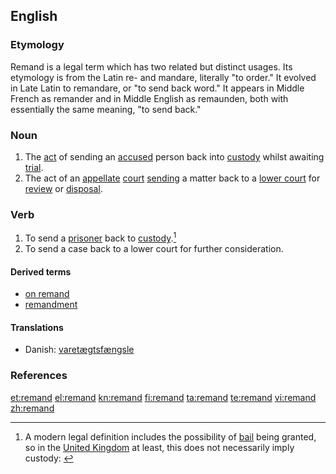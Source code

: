{{wikipedia}}
==English==

===Etymology===
Remand is a legal term which has two related but distinct usages. Its etymology is from the Latin re- and mandare, literally "to order." It evolved in Late Latin to remandare, or "to send back word." It appears in Middle French as remander and in Middle English as remaunden, both with essentially the same meaning, "to send back."

===Noun===
{{infl|en|noun}}

# The [[act]] of sending an [[accused]] person back into [[custody]] whilst awaiting [[trial]].
# The act of an [[appellate]] [[court]] [[send]]ing a matter back to a [[lower court]] for [[review]] or [[disposal]].

===Verb===
{{en-verb}}

# To send a [[prisoner]] back to [[custody]].<ref>A modern legal definition includes the possibility of [[bail]] being granted, so in the [[United Kingdom]] at least, this does not necessarily imply custody: {{cite web |url=http://www.opsi.gov.uk/RevisedStatutes/Acts/ukpga/1976/cukpga_19760063_en_1 |title= Bail Act 1976|publisher=www.opsi.gov.uk |accessdate=2010-04-02 }}</ref>
# To send a case back to a lower court for further consideration.

====Derived terms====
* [[on remand]]
* [[remandment]]

====Translations====
{{trans-top}}
* Danish: [[varetægtsfængsle]]
{{trans-mid}}
{{trans-bottom}}

===References===
<references/>

[[et:remand]]
[[el:remand]]
[[kn:remand]]
[[fi:remand]]
[[ta:remand]]
[[te:remand]]
[[vi:remand]]
[[zh:remand]]